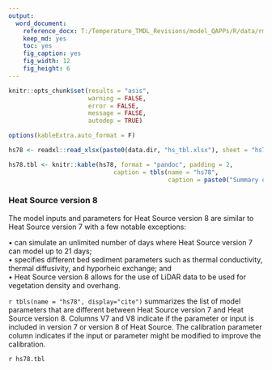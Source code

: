```yaml
---
output: 
  word_document:
    reference_docx: T:/Temperature_TMDL_Revisions/model_QAPPs/R/data/rmd_template.docx
    keep_md: yes
    toc: yes
    fig_caption: yes
    fig_width: 12
    fig_height: 6
---
```


```r

knitr::opts_chunk$set(results = "asis",
                      warning = FALSE,
                      error = FALSE,
                      message = FALSE,
                      autodep = TRUE)

options(kableExtra.auto_format = F)

```

```r

hs78 <- readxl::read_xlsx(paste0(data.dir, "hs_tbl.xlsx"), sheet = "hs78")

hs78.tbl <- knitr::kable(hs78, format = "pandoc", padding = 2,
                             caption = tbls(name = "hs78", 
                                            caption = paste0("Summary of the model inputs and parameters that are different between Heat Source version 7 and Heat Source version 8.")))

```

### Heat Source version 8

The model inputs and parameters for Heat Source version 8 are similar to Heat Source version 7 with a few notable exceptions:        

•	can simulate an unlimited number of days where Heat Source version 7 can model up to 21 days;       
•	specifies different bed sediment parameters such as thermal conductivity, thermal diffusivity, and hyporheic exchange; and        
•	Heat Source version 8 allows for the use of LiDAR data to be used for vegetation density and overhang.        

`r tbls(name = "hs78", display="cite")` summarizes the list of model parameters that are different between Heat Source version 7 and Heat Source version 8. Columns V7 and V8 indicate if the parameter or input is included in version 7 or version 8 of Heat Source. The calibration parameter column indicates if the input or parameter might be modified to improve the calibration.

`r hs78.tbl`
